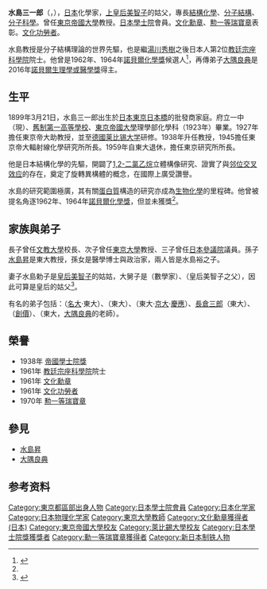 {{Infobox scientist
|name              = 水島三一郎<br><small>水島 三一郎（みずしま さんいちろう）</small>
|image             = Replace this image male.svg <!-- only free-content images are allowed for depicting living people - see [[WP:NONFREE|WP:NONFREE]] -->
|image_size        = 
|caption           = 
|birth_date        = 1899年3月21日
|birth_place       = {{JPN}}[[東京府|東京府]][[東京市|東京市]][[中央區_(東京都)|中央區]][[日本橋_(東京都中央區)|日本橋]]
|death_date        = {{death date and age|1983|8|3|1899|3|21}}
|death_place       = {{JPN}}[[東京都|東京都]]
|nationality       = {{JPN}}
|ethnicity         = 
|fields            = [[化學|化學]]
|workplaces        = [[東京帝國大學|東京帝國大學]]
|alma_mater        = 東京帝國大學
|academic_advisors  = 
|doctoral_advisor  = 
|doctoral_students = 
|known_for         = [[分子結構|分子結構]]理論
|awards            = [[日本學士院獎|帝國學士院獎]] (1938)<br>[[文化勋章_(日本)|文化勳章]] (1961)<br>[[文化功勞者|文化功勞者]] (1961)<br>[[瑞寶大綬章|勲一等瑞寶章]] (1970)
|religion          =
|signature         =  <!--(filename only)-->
|footnotes         = 
| spouse            = 水島勅子
}}
{{japanese|japanese=水島 三一郎|kana=みずしま さんいちろう|romaji=Mizushima San’ichirō}}
'''水島三一郎'''（{{jpn|j=水島 三一郎|hg=みずしま さんいちろう|rm=Mizushima San’ichirō}}，{{bd|1899年|3月21日|1983年|8月3日|}}），[[日本|日本]]化學家，[[皇后美智子|上皇后美智子]]的姑父，專長[[結構化學|結構化學]]、[[分子結構|分子結構]]、[[分子|分子科學]]。曾任[[東京帝國大學|東京帝國大學]]教授。[[日本學士院|日本學士院]]會員。[[文化勋章_(日本)|文化勳章]]、[[瑞寶大綬章|勲一等瑞寶章]]表彰。[[文化功勞者|文化功勞者]]。

水島教授是分子結構理論的世界先驅，也是繼[[湯川秀樹|湯川秀樹]]之後日本人第2位[[教廷宗座科學院|教廷宗座科學院]]院士。他曾是1962年、1964年[[諾貝爾化學獎|諾貝爾化學獎]]候選人<ref name="nobel">{{Cite web |url=http://www.nobelprize.org/nomination/archive/show_people.php?id=6339 |title=San-ichiro Mizushima - Nomination Database |accessdate=2015-09-23 |archive-date=2015-09-25 |archive-url=https://web.archive.org/web/20150925095214/http://www.nobelprize.org/nomination/archive/show_people.php?id=6339 |dead-url=no }}</ref>，再傳弟子[[大隅良典|大隅良典]]是2016年[[諾貝爾生理學或醫學獎|諾貝爾生理學或醫學獎]]得主。

== 生平 ==
1899年3月21日，水島三一郎出生於[[日本|日本]][[東京|東京]][[日本橋_(東京都中央區)|日本橋]]的批發商家庭。府立一中（現{{link-ja|東京都立日比谷高等學校|東京都立日比谷高等学校}}）、[[舊制第一高等學校|舊制第一高等學校]]、[[東京帝國大學|東京帝國大學]]理學部化學科（1923年）畢業。1927年擔任東京帝大助教授，並至[[德國|德國]][[莱比锡大学|莱比锡大学]]研修。1938年升任教授，1945擔任東京帝大輻射線化學研究所所長。1959年自東大退休，擔任{{link-ja|八幡製鐵|八幡製鐵}}東京研究所所長。

他是日本結構化學的先驅，開闢了[[1,2-二氯乙烷|1,2-二氯乙烷]]立體構像研究、證實了{{link-ja|化合物反式交叉|トランス (化学)}}與[[邻位交叉效应|邻位交叉效应]]的存在，奠定了旋轉異構體的概念，在國際上廣受讚譽。

水島的研究範圍極廣，其有關[[蛋白質|蛋白質]]構造的研究亦成為[[生物化學|生物化學]]的里程碑。他曾被提名角逐1962年、1964年[[諾貝爾化學獎|諾貝爾化學獎]]，但並未獲獎<ref name="nobel"></ref>。

== 家族與弟子 ==
長子{{link-ja|水島惠一|水島恵一}}曾任[[文教大學|文教大學]]校長、次子{{link-ja|水島昭二|水島昭二}}曾任[[東京大學|東京大學]]教授、三子{{link-ja|水島裕|水島裕}}曾任[[日本參議院|日本參議院]]議員。孫子[[水島昇|水島昇]]是東大教授，孫女{{link-ja|水島廣子|水島広子}}是醫學博士與政治家，兩人皆是水島裕之子。

妻子水島勅子是[[皇后美智子|皇后美智子]]的姑姑，大舅子是{{link-ja|正田建次郎|正田建次郎}}（數學家）、{{link-ja|正田英三郎|正田英三郎}}（皇后美智子之父），因此可算是皇后的姑父<ref>{{Cite web |url=http://www.yakuji.co.jp/entry6669.html |title=【訃報】水島裕氏が急逝 : 薬事日報ウェブサイト |accessdate=2015-04-05 |archive-date=2015-04-10 |archive-url=https://web.archive.org/web/20150410145753/http://www.yakuji.co.jp/entry6669.html |dead-url=no }}</ref>。

有名的弟子包括：{{link-ja|森野米三|森野米三}}（[[名大|名大]]·東大）、{{link-ja|島内武彦|島内武彦}}（東大）、{{link-ja|渡邊格 (分子生物學者)|渡辺格 (分子生物学者)}}（東大·[[京大|京大]]·[[慶應大學|慶應]]）、[[長倉三郎|長倉三郎]]（東大）、{{link-ja|野田春彥|野田春彦}}（[[創價大學|創價]]）、{{link-ja|今堀和友|今堀和友}}（東大，[[大隅良典|大隅良典]]的老師）。

== 榮譽 ==
*1938年 [[日本學士院獎|帝國學士院獎]]
*1961年 [[教廷宗座科學院|教廷宗座科學院]]院士
*1961年 [[文化勋章_(日本)|文化勳章]]
*1961年 [[文化功勞者|文化功勞者]]
*1970年 [[瑞寶大綬章|勲一等瑞寶章]]

== 參見 ==
*[[水島昇|水島昇]]
*[[大隅良典|大隅良典]]

==参考资料==
{{reflist}}

{{DEFAULTSORT:Mizushima San’ichirō}}
[[Category:東京都區部出身人物|Category:東京都區部出身人物]]
[[Category:日本學士院會員|Category:日本學士院會員]]
[[Category:日本化学家|Category:日本化学家]]
[[Category:日本物理化学家|Category:日本物理化学家]]
[[Category:東京大學教師|Category:東京大學教師]]
[[Category:文化勳章獲得者_(日本)|Category:文化勳章獲得者 (日本)]]
[[Category:東京帝國大學校友|Category:東京帝國大學校友]]
[[Category:萊比錫大學校友|Category:萊比錫大學校友]]
[[Category:日本學士院獎獲獎者|Category:日本學士院獎獲獎者]]
[[Category:勳一等瑞寶章獲得者|Category:勳一等瑞寶章獲得者]]
[[Category:新日本制铁人物|Category:新日本制铁人物]]